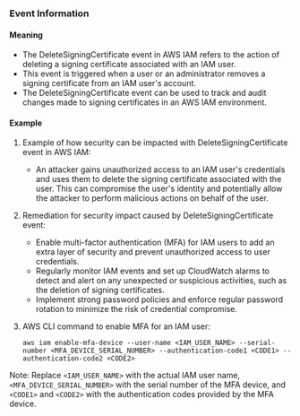 
### Event Information

#### Meaning

- The DeleteSigningCertificate event in AWS IAM refers to the action of deleting a signing certificate associated with an IAM user.
- This event is triggered when a user or an administrator removes a signing certificate from an IAM user's account.
- The DeleteSigningCertificate event can be used to track and audit changes made to signing certificates in an AWS IAM environment.

#### Example

1. Example of how security can be impacted with DeleteSigningCertificate event in AWS IAM:
   - An attacker gains unauthorized access to an IAM user's credentials and uses them to delete the signing certificate associated with the user. This can compromise the user's identity and potentially allow the attacker to perform malicious actions on behalf of the user.

2. Remediation for security impact caused by DeleteSigningCertificate event:
   - Enable multi-factor authentication (MFA) for IAM users to add an extra layer of security and prevent unauthorized access to user credentials.
   - Regularly monitor IAM events and set up CloudWatch alarms to detect and alert on any unexpected or suspicious activities, such as the deletion of signing certificates.
   - Implement strong password policies and enforce regular password rotation to minimize the risk of credential compromise.

3. AWS CLI command to enable MFA for an IAM user:
   ```
   aws iam enable-mfa-device --user-name <IAM_USER_NAME> --serial-number <MFA_DEVICE_SERIAL_NUMBER> --authentication-code1 <CODE1> --authentication-code2 <CODE2>
   ```

Note: Replace `<IAM_USER_NAME>` with the actual IAM user name, `<MFA_DEVICE_SERIAL_NUMBER>` with the serial number of the MFA device, and `<CODE1>` and `<CODE2>` with the authentication codes provided by the MFA device.


